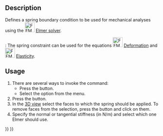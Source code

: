 <languages/>

{{Docnav
|[[FEM_ConstraintTie|Constraint tie]]
|[[FEM_ConstraintForce|Constraint force]]
|[[FEM_Workbench|FEM]]
|IconL=FEM_ConstraintTie.svg
|IconR=FEM_ConstraintForce.svg
|IconC=Workbench_FEM.svg
}}

{{GuiCommandContainer|
{{GuiCommand
|Name=FEM ConstraintSpring
|MenuLocation=Model → Mechanical Boundary Conditions and Loads → Spring Boundary Condition
|Workbenches=[[FEM_Workbench|FEM]]
|Shortcut=
|Version=0.20
|SeeAlso=
}}
{{GuiCommandFemInfo
|Solvers=Elmer
}}
}}

==Description==

Defines a spring boundary condition to be used for mechanical analyses using the [[Image:FEM_SolverElmer.svg|32px]] [[FEM_SolverElmer|Elmer solver]].

{{Version|0.21}}: The spring constraint can be used for the equations [[Image:FEM_EquationDeformation.svg|32px]] [[FEM_EquationDeformation|Deformation]] and [[Image:FEM_EquationElasticity.svg|32px]] [[FEM_EquationElasticity|Elasticity]]. 

==Usage==

# There are several ways to invoke the command:
#* Press the {{Button|[[Image:FEM_ConstraintSpring.svg|16px]] [[FEM_ConstraintSpring|Spring Boundary Condition]]}} button.
#* Select the {{MenuCommand|Model → Mechanical Boundary Conditions and Loads → [[Image:FEM_ConstraintSpring.svg|16px]] Spring Boundary Condition}} option from the menu.
# Press the {{Button|Add}} button.
# In the [[3D_view|3D view]] select the faces to which the spring should be applied. To remove faces from the selection, press the {{Button|Remove}} button and click on them.
# Specify the normal or tangential stiffness (in N/m) and select which one Elmer should use.


{{Docnav
|[[FEM_ConstraintTie|Constraint tie]]
|[[FEM_ConstraintForce|Constraint force]]
|[[FEM_Workbench|FEM]]
|IconL=FEM_ConstraintTie.svg
|IconR=FEM_ConstraintForce.svg
|IconC=Workbench_FEM.svg
}}

{{FEM Tools navi{{#translation:}}}}
{{Userdocnavi{{#translation:}}}}